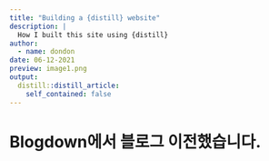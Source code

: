 ```yaml
---
title: "Building a {distill} website"
description: |
  How I built this site using {distill}
author:
  - name: dondon
date: 06-12-2021
preview: image1.png
output:
  distill::distill_article:
    self_contained: false
---
```



# Blogdown에서 블로그 이전했습니다. 
